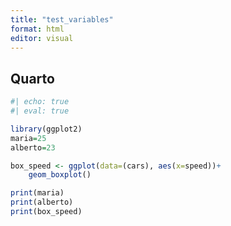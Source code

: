 ```yaml
---
title: "test_variables"
format: html
editor: visual
---
```


## Quarto

```r
#| echo: true
#| eval: true

library(ggplot2)
maria=25
alberto=23 

box_speed <- ggplot(data=(cars), aes(x=speed))+
    geom_boxplot()

print(maria)
print(alberto)
print(box_speed)
```
